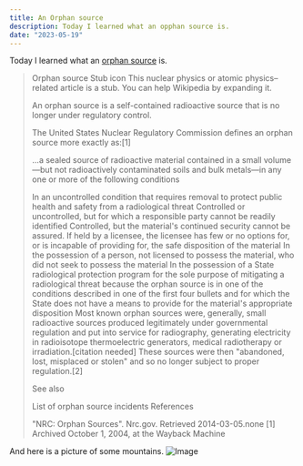 ```yaml
---
title: An Orphan source
description: Today I learned what an opphan source is.
date: "2023-05-19"
---
```

Today I learned what an [orphan source](https://en.wikipedia.org/wiki/Orphan_source) is.

> Orphan source
> Stub icon	
> This nuclear physics or atomic physics–related article is a stub. You can help Wikipedia by expanding it.
> 
> An orphan source is a self-contained radioactive source that is no longer under regulatory control.
> 
> The United States Nuclear Regulatory Commission defines an orphan source more exactly as:[1]
> 
> ...a sealed source of radioactive material contained in a small volume—but not radioactively contaminated soils and bulk metals—in any one or more of the following conditions
> 
> In an uncontrolled condition that requires removal to protect public health and safety from a radiological threat
> Controlled or uncontrolled, but for which a responsible party cannot be readily identified
> Controlled, but the material's continued security cannot be assured. If held by a licensee, the licensee has few or no options for, or is incapable of providing for, the safe disposition of the material
> In the possession of a person, not licensed to possess the material, who did not seek to possess the material
> In the possession of a State radiological protection program for the sole purpose of mitigating a radiological threat because the orphan source is in one of the conditions described in one of the first four bullets and for which the State does not have a means to provide for the material's appropriate disposition
> Most known orphan sources were, generally, small radioactive sources produced legitimately under governmental regulation and put into service for radiography, generating electricity in radioisotope thermoelectric generators, medical radiotherapy or irradiation.[citation needed] These sources were then "abandoned, lost, misplaced or stolen" and so no longer subject to proper regulation.[2]
> 
> See also
> 
> List of orphan source incidents
> References
> 
> "NRC: Orphan Sources". Nrc.gov. Retrieved 2014-03-05.none
> [1] Archived October 1, 2004, at the Wayback Machine


And here is a picture of some mountains.
![Image](/img.jpeg)